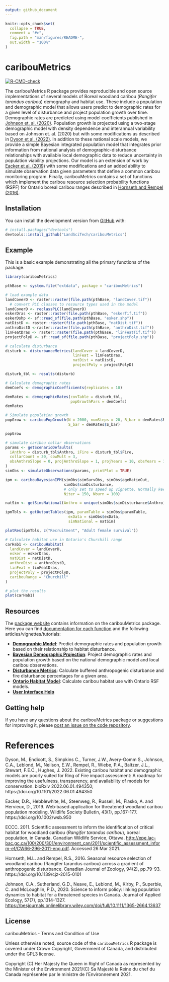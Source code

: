 ```yaml
---
output: github_document
---
```


<!-- README.md is generated from README.Rmd. Please edit that file -->

```r
knitr::opts_chunk$set(
  collapse = TRUE,
  comment = "#>",
  fig.path = "man/figures/README-",
  out.width = "100%"
)
```

# caribouMetrics

<!-- badges: start -->
[![R-CMD-check](https://github.com/LandSciTech/caribouMetrics/actions/workflows/R-CMD-check.yaml/badge.svg)](https://github.com/LandSciTech/caribouMetrics/actions/workflows/R-CMD-check.yaml)
<!-- badges: end -->

The caribouMetrics R package provides reproducible and open source implementations of several models of Boreal woodland caribou (_Rangifer tarandus caribou_) demography and habitat use. These include a population and demographic model that allows users predict to demographic rates for a given level of disturbance and project population growth over time. Demographic rates are predicted using model coefficients published in [Johnson et. al. (2020)](doi:10.1111/1365-2664.13637). Population growth is projected using a two-stage demographic model with density dependence and interannual variability based on Johnson et. al. (2020) but with some modifications as described in [Dyson et al. (2022)](https://doi.org/10.1101/2022.06.01.494350). In addition to these national scale models, we provide a simple Bayesian integrated population model that integrates prior information from national analysis of demographic-disturbance relationships with available local demographic data to reduce uncertainty in population viability projections. Our model is an extension of work by [Eacker et al. (2019)](https://doi.org/10.1002/wsb.950) with some modifications and an added ability to simulate observation data given parameters that define a common caribou monitoring program.   Finally, caribouMetrics contains a set of functions which implement the caribou resource selection probability functions (RSPF) for Ontario boreal caribou ranges described in [Hornseth and Rempel (2016)](https://doi.org/10.1139/cjz-2015-0101).

## Installation

You can install the development version from [GitHub](https://github.com/) with:

``` r
# install.packages("devtools")
devtools::install_github("LandSciTech/caribouMetrics")
```
## Example

This is a basic example demonstrating all the primary functions of the package.

```r
library(caribouMetrics)

pthBase <- system.file("extdata", package = "caribouMetrics")

# load example data
landCoverD <- raster::raster(file.path(pthBase, "landCover.tif")) 
  # convert PLC classes to resource types used in the model 
landCoverD <- reclassPLC(landCoverD)
eskerDras <- raster::raster(file.path(pthBase, "eskerTif.tif"))
eskerDshp <- sf::read_sf(file.path(pthBase, "esker.shp"))
natDistD <- raster::raster(file.path(pthBase, "natDist.tif"))
anthroDistD <-raster::raster(file.path(pthBase, "anthroDist.tif"))
linFeatDras <- raster::raster(file.path(pthBase, "linFeatTif.tif"))
projectPolyD <- sf::read_sf(file.path(pthBase, "projectPoly.shp"))

# calculate disturbance 
disturb <- disturbanceMetrics(landCover = landCoverD,
                              linFeat = linFeatDras,  
                              natDist = natDistD,
                              projectPoly = projectPolyD)

disturb_tbl <- results(disturb)

# Calculate demographic rates
demCoefs <- demographicCoefficients(replicates = 10)

demRates <- demographicRates(covTable = disturb_tbl,
                             popGrowthPars = demCoefs)
demRates

# Simulate population growth
popGrow <- caribouPopGrowth(N = 2000, numSteps = 20, R_bar = demRates$R_bar, 
                            S_bar = demRates$S_bar)

popGrow

# simulate caribou collar observations
params <- getScenarioDefaults(
  iAnthro = disturb_tbl$Anthro, iFire = disturb_tbl$Fire,
  collarCount = 30, cowMult = 3, 
  obsAnthroSlope = 0, projAnthroSlope = 1, projYears = 10, obsYears = 10
)
simObs <- simulateObservations(params, printPlot = TRUE)

ipm <- caribouBayesianIPM(simObs$simSurvObs, simObs$ageRatioOut, 
                          simObs$simDisturbance,
                          # only set to speed up vignette. Normally keep defaults.
                          Niter = 150, Nburn = 100)

natSim <- getSimsNational(Anthro = unique(simObs$simDisturbance$Anthro))

ipmTbls <- getOutputTables(ipm, paramTable = simObs$paramTable, 
                            exData = simObs$exData, 
                            simNational = natSim)

plotRes(ipmTbls, c("Recruitment", "Adult female survival"))

# Calculate habitat use in Ontario's Churchill range
carHab1 <- caribouHabitat(
  landCover = landCoverD,
  esker = eskerDras, 
  natDist = natDistD, 
  anthroDist = anthroDistD, 
  linFeat = linFeatDras, 
  projectPoly = projectPolyD,
  caribouRange = "Churchill"
)

# plot the results
plot(carHab1)
```

## Resources

The [package website](https://landscitech.github.io/caribouMetrics) contains information on the caribouMetrics package. Here you can find [documentation for each function](https://landscitech.github.io/caribouMetrics/reference/index.html) and the following articles/vignettes/tutorials:

* [**Demographic Model**](https://landscitech.github.io/caribouMetrics/articles/caribouDemography.html): 
Predict demographic rates and population growth based on their relationship to habitat disturbance. 
* [**Bayesian Demographic Projection**](https://landscitech.github.io/caribouMetrics/articles/BayesianDemographicProjection.html): Project demographic rates and population growth based on the national demographic model and local caribou observations.
* [**Disturbance Metrics**](https://landscitech.github.io/caribouMetrics/articles/Using_disturbanceMetrics.html): Calculate buffered anthropogenic disturbance and fire disturbance percentages for a given area.
* [**Ontario Habitat Model**](https://landscitech.github.io/caribouMetrics/articles/Using_caribouHabitat.html): Calculate caribou habitat use with Ontario RSF models.
* [**User Interface Help**](https://landscitech.github.io/caribouMetrics/articles/UI_help.html)

## Getting help

If you have any questions about the caribouMetrics package or suggestions for improving it, please [post an issue on the code repository](https://github.com/LandSciTech/caribouMetrics/issues/new).

# References

Dyson, M., Endicott, S., Simpkins C., Turner, J.W., Avery-Gomm S., Johnson, C.A., Leblond, M., Neilson, E.W., Rempel, R., Wiebe, P.A., Baltzer, J.L., Stewart, F.E.C., Hughes, J. 2022. Existing caribou habitat and demographic models are poorly suited for Ring of Fire impact assessment: A roadmap for improving the usefulness, transparency, and availability of models for conservation. bioRxiv 2022.06.01.494350; https://doi.org/10.1101/2022.06.01.494350

Eacker, D.R., Hebblewhite, M., Steenweg, R., Russell, M., Flasko, A. and Hervieux, D., 2019. Web‐based application for threatened woodland caribou population modeling. Wildlife Society Bulletin, 43(1), pp.167-177. https://doi.org/10.1002/wsb.950

ECCC. 2011. Scientific assessment to inform the identification of critical
habitat for woodland caribou (*Rangifer tarandus caribou*), boreal population, in
Canada. Canadian Wildlife Service, Ottawa.
<http://epe.lac-bac.gc.ca/100/200/301/environment_can/2011/scientific_assessment_inform-ef/CW66-296-2011-eng.pdf>.
Accessed 26 Mar 2021.

Hornseth, M.L. and Rempel, R.S., 2016. Seasonal resource selection of
woodland caribou (Rangifer tarandus caribou) across a gradient of
anthropogenic disturbance. Canadian Journal of Zoology, 94(2), pp.79-93.
https://doi.org/10.1139/cjz-2015-0101

Johnson, C.A., Sutherland, G.D., Neave, E., Leblond, M., Kirby, P., Superbie, C.
and McLoughlin, P.D., 2020. Science to inform policy: linking population
dynamics to habitat for a threatened species in Canada. Journal of Applied
Ecology, 57(7), pp.1314-1327.
<https://besjournals.onlinelibrary.wiley.com/doi/full/10.1111/1365-2664.13637>

## License
caribouMetrics - Terms and Condition of Use

Unless otherwise noted, source code of the `caribouMetrics` R package is covered under
Crown Copyright, Government of Canada, and distributed under the GPL3 license.

Copyright (C) Her Majesty the Queen in Right of Canada as represented by the Minister of the Environment 2021/(C) Sa Majesté la Reine du chef du Canada représentée par le ministre de l'Environnement 2021.
